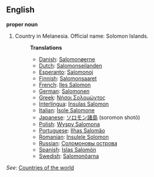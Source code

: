 ==English==

'''proper noun'''

# Country in Melanesia. Official name: Solomon Islands.
#:'''Translations'''
#:*[[Danish]]: [[Salomonøerne]]
#:*[[Dutch]]: [[Salomonseilanden]]
#:*[[Esperanto]]: [[Salomonoj]]
#:*[[Finnish]]: [[Salomonsaaret]]
#:*[[French]]: [[Iles Salomon]]
#:*[[German]]: [[Salomonen]]
#:*[[Greek]]: [[Νήσοι Σολομώντος]]
#:*[[Interlingua]]: [[Insulas Salomon]]
#:*[[Italian]]: [[Isole Salomone]]
#:*[[Japanese]]: [[ソロモン諸島]] (soromon shotō)
#:*[[Polish]]: [[Wyspy Salomona]]
#:*[[Portuguese]]: [[Ilhas Salomão]]
#:*[[Romanian]]: [[Insulele Solomon]]
#:*[[Russian]]: [[Соломоновы острова]]
#:*[[Spanish]]: [[Islas Salomón]]
#:*[[Swedish]]: [[Salomonöarna]]

''See'': [[Countries of the world]]